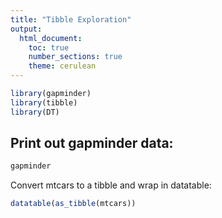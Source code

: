 ---
title: "Tibble Exploration"
output: 
  html_document:
    toc: true
    number_sections: true
    theme: cerulean
---

<!--echo=FALSE hides the actual code; "load" = labelling data chunks-->

```{r load,warning=FALSE,echo=FALSE}
library(gapminder)
library(tibble)
library(DT)

```


## Print out gapminder data:

```{r}
gapminder
```

<!--This is a comment-->

Convert mtcars to a tibble and wrap in datatable:

```{r}
datatable(as_tibble(mtcars))
```

